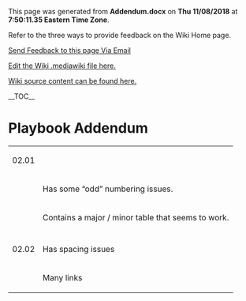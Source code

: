﻿<p>This page was generated from <b>Addendum.docx</b> on <b>Thu 11/08/2018</b> at <b> 7:50:11.35 Eastern Time Zone</b>.</p>
<p>Refer to the three ways to provide feedback on the Wiki Home page.</p>
<p><a href="mailto:ronald.opperman@va.gov;paul.marshall4@va.gov?subject=Addendum">Send Feedback to this page Via Email</a></p>
<p><a href="https://github.com/department-of-veterans-affairs/ES-ASG/tree/master/Projects/ES%20ASG/ES%20ASG%20API%20Playbook%20Project/Content/Addendum/Addendum.mediawiki">Edit the Wiki .mediawiki file here.</a></p>
<p><a href=https://github.com/department-of-veterans-affairs/ES-ASG/tree/master/Projects/ES%20ASG/ES%20ASG%20API%20Playbook%20Project/Content/Addendum>Wiki source content can be found here.</a></p>
<p>__TOC__</p>
= Playbook Addendum =

{|
| 02.01
|

|-
|

| Has some “odd” numbering issues.
|-
|

| Contains a major / minor table that seems to work.
|-
|

|

|-
| 02.02
| Has spacing issues
|-
|

| Many links
|}







